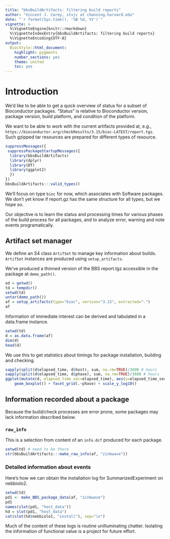 ```yaml
---
title: "bbsBuildArtifacts: filtering build reports"
author: "Vincent J. Carey, stvjc at channing.harvard.edu"
date: "`r format(Sys.time(), '%B %d, %Y')`"
vignette: >
  %\VignetteEngine{knitr::rmarkdown}
  %\VignetteIndexEntry{bbsBuildArtifacts: filtering build reports}
  %\VignetteEncoding{UTF-8}
output:
  BiocStyle::html_document:
    highlight: pygments
    number_sections: yes
    theme: united
    toc: yes
---
```


# Introduction

We'd like to be able to get a quick overview of status for a
subset of Bioconductor packages.  "Status" is relative to
Bioconductor version, package version, build platform, and
condition of the platform.

We want to be able to work with the current artifacts provided
at, e.g., `https://bioconductor.org/checkResults/3.15/bioc-LATEST/report.tgz`.
Such gzipped tar resources are prepared for different types
of resource.

```r
suppressMessages({
 suppressPackageStartupMessages({
  library(bbsBuildArtifacts)
  library(dplyr)
  library(DT)
  library(ggplot2)
  })
})
bbsBuildArtifacts:::valid_types()
```

We'll focus on type `bioc` for now, which associates with Software packages.
We don't yet know if report.gz has the same
structure for all types, but we hope so.

Our objective is to learn the status and processing times for
various phases of the build process for all packages, and to
analyze error, warning and note events programatically.

## Artifact set manager

We define an S4 class `ArtifSet` to manage key information about builds.
`ArtifSet` instances are produced using `setup_artifacts`.

We've produced a thinned version of the BBS report.tgz accessible
in the package at `demo_path()`.

```r
od = getwd()
td = tempdir()
setwd(td)
untar(demo_path())
af = setup_artifacts(type="bioc", version="3.15", extracted=".")
af
```

Information of immediate interest can be derived and tabulated
in a data.frame instance.
```r
setwd(td)
d = as.data.frame(af)
dim(d)
head(d)
```

We use this to get statistics about timings for package
installation, building and checking.
```r
sapply(split(d$elapsed_time, d$host), sum, na.rm=TRUE)/3600 # hours
sapply(split(d$elapsed_time, d$phase), sum, na.rm=TRUE)/3600 # hours
ggplot(mutate(d, elapsed_time_sec=elapsed_time), aes(y=elapsed_time_sec, x=host)) + 
    geom_boxplot() + facet_grid(.~phase) + scale_y_log10() 
```

## Information recorded about a package

Because the build/check processes are error prone, some packages
may lack information described below.

### `raw_info`

This is a selection from content of an `info.dcf` produced for each package.

```r
setwd(td) # need to be there
str(bbsBuildArtifacts:::make_raw_info(af, "zinbwave"))
```

### Detailed information about events

Here's how we can obtain the installation log for
SummarizedExperiment on nebbiolo2.
```r
setwd(td)
pd1 <- make_BBS_package_data(af, "zinbwave")
pd1
names(slot(pd1, "host_data"))
hd = slot(pd1, "host_data")
cat(slot(hd$nebbiolo1, "install"), sep="\n")
```

Much of the content of these logs is routine unilluminating chatter.
Isolating the information of functional value is a project
for future effort.




